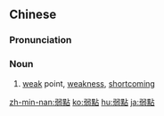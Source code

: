 {{also|弱点}}
==Chinese==
{{zh-forms|s=弱点}}

===Pronunciation===
{{zh-pron
|m=ruòdiǎn
|c=joek6 dim2
|mn=kh:jio̍k-tiám/qz,tp,xm:lio̍k-tiám/zz:jia̍k-tiám
|cat=n
}}

===Noun===
{{zh-noun}}

# [[weak]] point, [[weakness]], [[shortcoming]]

{{zh-cat|Advanced}}

[[zh-min-nan:弱點]]
[[ko:弱點]]
[[hu:弱點]]
[[ja:弱點]]